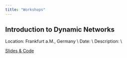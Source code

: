 ```yaml
---
title: "Workshops"
---
```


## Introduction to Dynamic Networks
Location: Frankfurt a.M., Germany \\
Date:  \\
Description: \\


<a href="https://github.com/bsiepe/dynamical-networks-workshop" target="_blank">Slides & Code</a> 